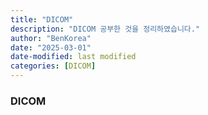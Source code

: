 ```yaml
---
title: "DICOM"
description: "DICOM 공부한 것을 정리하였습니다."
author: "BenKorea"
date: "2025-03-01"
date-modified: last modified
categories: [DICOM]
---
```



### DICOM








